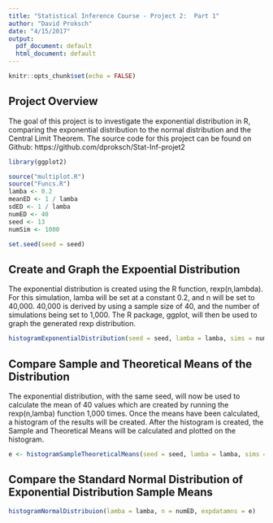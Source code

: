 ```yaml
---
title: "Statistical Inference Course - Project 2:  Part 1"
author: "David Proksch"
date: "4/15/2017"
output:
  pdf_document: default
  html_document: default
---
```


```r
knitr::opts_chunk$set(echo = FALSE)
```

## Project Overview
The goal of this project is to investigate the exponential distribution in R, comparing the exponential distribution to the normal distribution and the Central Limit Theorem.  The source code for this project can be found on Github:  https://github.com/dproksch/Stat-Inf-projet2

```r
library(ggplot2)

source("multiplot.R")
source("Funcs.R")
lamba <- 0.2
meanED <- 1 / lamba
sdED <- 1 / lamba
numED <- 40
seed <- 13
numSim <- 1000

set.seed(seed = seed)

```

## Create and Graph the Expoential Distribution
The exponential distribution is created using the R function, rexp(n,lambda).  For this simulation, lamba will be set at a constant 0.2, and n will be set to 40,000.  40,000 is derived by using a sample size of 40, and the number of simulations being set to 1,000.   The R package, ggplot, will then be used to graph the generated rexp distribution.

```r
histogramExponentialDistribution(seed = seed, lamba = lamba, sims = numSim, n = numED)
```

## Compare Sample and Theoretical Means of the Distribution
The exponential distribution, with the same seed, will now be used to calculate the mean of 40 values which are created by running the rexp(n,lamba) function 1,000 times.  Once the means have been calculated, a histogram of the results will be created.  After the histogram is created, the Sample and Theoretical Means will be calculated and plotted on the histogram.


```r
e <- histogramSampleTheoreticalMeans(seed = seed, lamba = lamba, sims = numSim, n=numED)
```

## Compare the Standard Normal Distribution of Exponential Distribution Sample Means

```r
histogramNormalDistribuion(lamba = lamba, n = numED, expdatamns = e)
```
